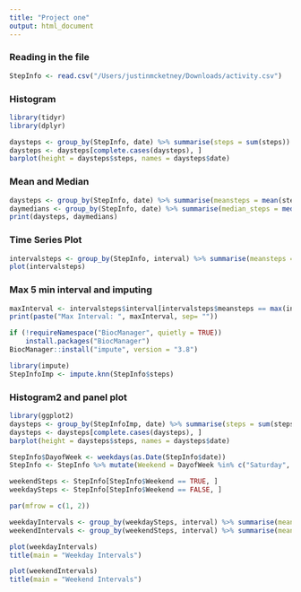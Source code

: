 ```yaml
---
title: "Project one"
output: html_document
---
```


### Reading in the file

```r
StepInfo <- read.csv("/Users/justinmcketney/Downloads/activity.csv")
```

### Histogram

```r
library(tidyr)
library(dplyr)

daysteps <- group_by(StepInfo, date) %>% summarise(steps = sum(steps))
daysteps <- daysteps[complete.cases(daysteps), ]
barplot(height = daysteps$steps, names = daysteps$date)

```

### Mean and Median


```r

daysteps <- group_by(StepInfo, date) %>% summarise(meansteps = mean(steps))
daymedians <- group_by(StepInfo, date) %>% summarise(median_steps = median(steps, na.rm=T))
print(daysteps, daymedians)
```



### Time Series Plot


```r
intervalsteps <- group_by(StepInfo, interval) %>% summarise(meansteps = mean(steps, na.rm = T))
plot(intervalsteps)

```

### Max 5 min interval and imputing



```r
maxInterval <- intervalsteps$interval[intervalsteps$meansteps == max(intervalsteps$meansteps)]
print(paste("Max Interval: ", maxInterval, sep= ""))

if (!requireNamespace("BiocManager", quietly = TRUE))
    install.packages("BiocManager")
BiocManager::install("impute", version = "3.8")

library(impute)
StepInfoImp <- impute.knn(StepInfo$steps)


```


### Histogram2 and panel plot


```r
library(ggplot2)
daysteps <- group_by(StepInfoImp, date) %>% summarise(steps = sum(steps))
daysteps <- daysteps[complete.cases(daysteps), ]
barplot(height = daysteps$steps, names = daysteps$date)

StepInfo$DayofWeek <- weekdays(as.Date(StepInfo$date))
StepInfo <- StepInfo %>% mutate(Weekend = DayofWeek %in% c("Saturday", "Sunday"))

weekendSteps <- StepInfo[StepInfo$Weekend == TRUE, ]
weekdaySteps <- StepInfo[StepInfo$Weekend == FALSE, ]

par(mfrow = c(1, 2))

weekdayIntervals <- group_by(weekdaySteps, interval) %>% summarise(meansteps = mean(steps, na.rm = T))
weekendIntervals <- group_by(weekendSteps, interval) %>% summarise(meansteps = mean(steps, na.rm = T))

plot(weekdayIntervals)
title(main = "Weekday Intervals")

plot(weekendIntervals)
title(main = "Weekend Intervals")


```



